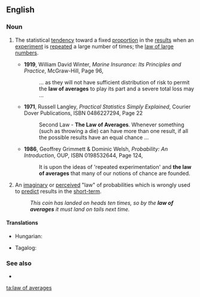 ==English==
{{wikipedia}}

===Noun===
{{en-noun|head=[[law]] [[of]] [[average]]s|-}}

# {{lb|en|statistics}} The statistical [[tendency]] toward a fixed [[proportion]] in the [[result]]s when an [[experiment]] is [[repeat]]ed a large number of times; the [[law of large numbers]].
#* '''1919''', William David Winter, ''Marine Insurance: Its Principles and Practice'', McGraw-Hill, Page 96,
#*: ... as they will not have sufficient distribution of risk to permit the '''law of averages''' to play its part and a severe total loss may ...
#* '''1971''', Russell Langley, ''Practical Statistics Simply Explained'', Courier Dover Publications, ISBN 0486227294, Page 22
#*: Second Law - '''The Law of Averages'''. Whenever something (such as throwing a die) can have more than one result, if all the possible results have an equal chance ...
#* '''1986''', Geoffrey Grimmett & Dominic Welsh, ''Probability: An Introduction'', OUP, ISBN 0198532644, Page 124,
#*: It is upon the ideas of 'repeated experimentation' and '''the law of averages''' that many of our notions of chance are founded.
# {{lb|en|informal}} An [[imaginary]] or [[perceived]] "law" of probabilities which is wrongly used to [[predict]] results in the [[short-term]].
#: ''This coin has landed on heads ten times, so by the '''law of averages''' it must land on tails next time.''

====Translations====
{{trans-top|statistical tendency}}
* Hungarian: {{t|hu|átlagok törvénye}}
{{trans-mid}}
* Tagalog: {{t|tl|batas ng balasak}}
{{trans-bottom}}

===See also===
* {{pedia|law of large numbers}}

[[ta:law of averages]]